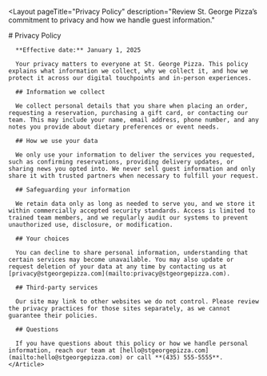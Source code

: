 
<Layout
  pageTitle="Privacy Policy"
  description="Review St. George Pizza’s commitment to privacy and how we handle guest information."
>
  <Section>
    <Article contain class="space-y-6">
      # Privacy Policy

      **Effective date:** January 1, 2025

      Your privacy matters to everyone at St. George Pizza. This policy explains what information we collect, why we collect it, and how we protect it across our digital touchpoints and in-person experiences.

      ## Information we collect

      We collect personal details that you share when placing an order, requesting a reservation, purchasing a gift card, or contacting our team. This may include your name, email address, phone number, and any notes you provide about dietary preferences or event needs.

      ## How we use your data

      We only use your information to deliver the services you requested, such as confirming reservations, providing delivery updates, or sharing news you opted into. We never sell guest information and only share it with trusted partners when necessary to fulfill your request.

      ## Safeguarding your information

      We retain data only as long as needed to serve you, and we store it within commercially accepted security standards. Access is limited to trained team members, and we regularly audit our systems to prevent unauthorized use, disclosure, or modification.

      ## Your choices

      You can decline to share personal information, understanding that certain services may become unavailable. You may also update or request deletion of your data at any time by contacting us at [privacy@stgeorgepizza.com](mailto:privacy@stgeorgepizza.com).

      ## Third-party services

      Our site may link to other websites we do not control. Please review the privacy practices for those sites separately, as we cannot guarantee their policies.

      ## Questions

      If you have questions about this policy or how we handle personal information, reach our team at [hello@stgeorgepizza.com](mailto:hello@stgeorgepizza.com) or call **(435) 555-5555**.
    </Article>
  </Section>
</Layout>
